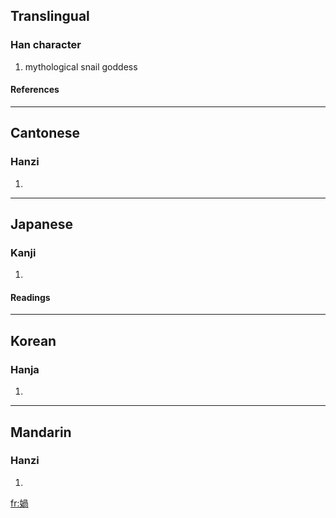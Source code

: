 {{see|娲}}

==Translingual==
===Han character===
{{Han char|rn=38|rad=女|as=09|sn=12|four=4742<sub>7</sub>|canj=女月月口 (VBBR)}}
# mythological snail goddess
====References====
{{Han ref|kx=0267.280|dkj=06533|dj=0535.030|hdz=21059.040|uh=5AA7|ud=23207|bh=B445|bd=46149}}
----
==Cantonese==
===Hanzi===
{{yue-hanzi|jyut=|y=wo1}}
# {{defn|Cantonese}}
----
==Japanese==
===Kanji===
{{ja-kanji|grade=|rs=女09}}
# {{defn|Japanese}} 
====Readings====
{{ja-readings|on=[[かい]] (kai), [[け]] (ke), [[か]] (ka)|kun=}}
----
==Korean==
===Hanja===
{{ko-hanja|hangeul=[[왜]], [[과]]|rv=wae, gwa|mr=wae, kwa}}
# {{defn|Korean}}
----
==Mandarin==
===Hanzi===
{{cmn-hanzi|sim=娲|pin=[[wā]] ([[wa1]])|wg=wa<sup>1</sup>}}
# {{defn|Mandarin}}

[[fr:媧]]